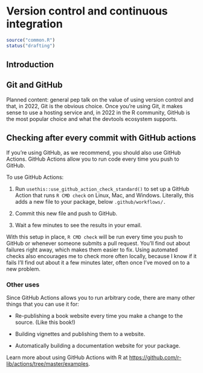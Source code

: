 # Version control and continuous integration {#sec-ci}

```r
source("common.R")
status("drafting")
```

## Introduction

## Git and GitHub

Planned content: general pep talk on the value of using version control and that, in 2022, Git is the obvious choice.
Once you're using Git, it makes sense to use a hosting service and, in 2022 in the R community, GitHub is the most popular choice and what the devtools ecosystem supports.

## Checking after every commit with GitHub actions {#sec-gha}

If you're using GitHub, as we recommend, you should also use GitHub Actions.
GitHub Actions allow you to run code every time you push to GitHub.

To use GitHub Actions:

1.  Run `usethis::use_github_action_check_standard()` to set up a GitHub Action that runs `R CMD check` on Linux, Mac, and Windows.
    Literally, this adds a new file to your package, below `.github/workflows/.`

2.  Commit this new file and push to GitHub.

3.  Wait a few minutes to see the results in your email.

With this setup in place, `R CMD check` will be run every time you push to GitHub or whenever someone submits a pull request.
You'll find out about failures right away, which makes them easier to fix.
Using automated checks also encourages me to check more often locally, because I know if it fails I'll find out about it a few minutes later, often once I've moved on to a new problem.

### Other uses

Since GitHub Actions allows you to run arbitrary code, there are many other things that you can use it for:

-   Re-publishing a book website every time you make a change to the source.
    (Like this book!)

-   Building vignettes and publishing them to a website.

-   Automatically building a documentation website for your package.

Learn more about using GitHub Actions with R at <https://github.com/r-lib/actions/tree/master/examples>.
